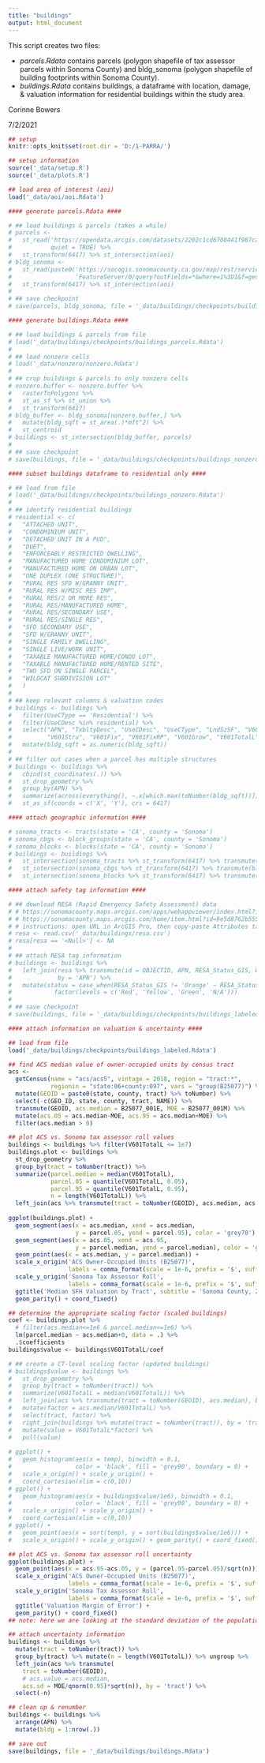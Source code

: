 ```yaml
---
title: "buildings"
output: html_document
---
```


This script creates two files:

* $parcels.Rdata$ contains parcels (polygon shapefile of tax assessor parcels within Sonoma County) and bldg_sonoma (polygon shapefile of building footprints within Sonoma County).
* $buildings.Rdata$ contains buildings, a dataframe with location, damage, & valuation information for residential buildings within the study area. 

Corinne Bowers

7/2/2021

```r
## setup
knitr::opts_knit$set(root.dir = 'D:/1-PARRA/')

```

```r
## setup information
source('_data/setup.R')
source('_data/plots.R')

## load area of interest (aoi)
load('_data/aoi/aoi.Rdata')

```

```r
#### generate parcels.Rdata ####

# ## load buildings & parcels (takes a while)
# parcels <-
#   st_read('https://opendata.arcgis.com/datasets/2202c1cd6708441f987ca5552f2d9659_0.geojson',
#           quiet = TRUE) %>%
#   st_transform(6417) %>% st_intersection(aoi)
# bldg_sonoma <-
#   st_read(paste0('https://socogis.sonomacounty.ca.gov/map/rest/services/BASEPublic/Buildings/',
#                  'FeatureServer/0/query?outFields=*&where=1%3D1&f=geojson'), quiet = TRUE) %>%
#   st_transform(6417) %>% st_intersection(aoi)
# 
# ## save checkpoint
# save(parcels, bldg_sonoma, file = '_data/buildings/checkpoints/buildings_parcels.Rdata')

```

```r
#### generate buildings.Rdata ####

# ## load buildings & parcels from file
# load('_data/buildings/checkpoints/buildings_parcels.Rdata')
# 
# ## load nonzero cells
# load('_data/nonzero/nonzero.Rdata')
# 
# ## crop buildings & parcels to only nonzero cells
# nonzero.buffer <- nonzero.buffer %>%
#   rasterToPolygons %>%
#   st_as_sf %>% st_union %>%
#   st_transform(6417)
# bldg_buffer <- bldg_sonoma[nonzero.buffer,] %>%
#   mutate(bldg_sqft = st_area(.)*mft^2) %>%
#   st_centroid
# buildings <- st_intersection(bldg_buffer, parcels)
# 
# ## save checkpoint
# save(buildings, file = '_data/buildings/checkpoints/buildings_nonzero.Rdata')

```

```r
#### subset buildings dataframe to residential only ####

# ## load from file
# load('_data/buildings/checkpoints/buildings_nonzero.Rdata')
# 
# ## identify residential buildings
# residential <- c(
#   "ATTACHED UNIT",
#   "CONDOMINIUM UNIT",
#   "DETACHED UNIT IN A PUD",
#   "DUET",
#   "ENFORCEABLY RESTRICTED DWELLING",
#   "MANUFACTURED HOME CONDOMINIUM LOT",
#   "MANUFACTURED HOME ON URBAN LOT",
#   "ONE DUPLEX (ONE STRUCTURE)",
#   "RURAL RES SFD W/GRANNY UNIT",
#   "RURAL RES W/MISC RES IMP",
#   "RURAL RES/2 OR MORE RES",
#   "RURAL RES/MANUFACTURED HOME",
#   "RURAL RES/SECONDARY USE",
#   "RURAL RES/SINGLE RES",
#   "SFD SECONDARY USE",
#   "SFD W/GRANNY UNIT",
#   "SINGLE FAMILY DWELLING",
#   "SINGLE LIVE/WORK UNIT",
#   "TAXABLE MANUFACTURED HOME/CONDO LOT",
#   "TAXABLE MANUFACTURED HOME/RENTED SITE",
#   "TWO SFD ON SINGLE PARCEL",
#   "WILDCAT SUBDIVISION LOT"
#   )
# 
# ## keep relevant columns & valuation codes
# buildings <- buildings %>%
#   filter(UseCType == 'Residential') %>%
#   filter(UseCDesc %in% residential) %>%
#   select("APN", "TxbltyDesc", "UseCDesc", "UseCType", "LndSzSF", "V601RollYr", "V601Land",
#          "V601Stru", "V601Fix", "V601FixRP", "V601Grow", "V601TotalL", "bldg_sqft") %>%
#   mutate(bldg_sqft = as.numeric(bldg_sqft))
# 
# ## filter out cases when a parcel has multiple structures
# buildings <- buildings %>%
#   cbind(st_coordinates(.)) %>%
#   st_drop_geometry %>%
#   group_by(APN) %>%
#   summarize(across(everything(), ~.x[which.max(toNumber(bldg_sqft))])) %>%
#   st_as_sf(coords = c('X', 'Y'), crs = 6417)

```

```r
#### attach geographic information ####

# sonoma_tracts <- tracts(state = 'CA', county = 'Sonoma')
# sonoma_cbgs <- block_groups(state = 'CA', county = 'Sonoma')
# sonoma_blocks <- blocks(state = 'CA', county = 'Sonoma')
# buildings <- buildings %>%
#   st_intersection(sonoma_tracts %>% st_transform(6417) %>% transmute(tract = GEOID)) %>%
#   st_intersection(sonoma_cbgs %>% st_transform(6417) %>% transmute(blockgroup = GEOID)) %>%
#   st_intersection(sonoma_blocks %>% st_transform(6417) %>% transmute(block = GEOID10))

```

```r
#### attach safety tag information ####

# ## download RESA (Rapid Emergency Safety Assessment) data
# # https://sonomacounty.maps.arcgis.com/apps/webappviewer/index.html?id=1cab5991f10643b1bc7c16e7769887c2
# # https://sonomacounty.maps.arcgis.com/home/item.html?id=9e5d8762b5554765912f591b7540fed4
# # instructions: open URL in ArcGIS Pro, then copy-paste Attributes table into Excel
# resa <- read.csv('_data/buildings/resa.csv')
# resa[resa == '<Null>'] <- NA
# 
# ## attach RESA tag information
# buildings <- buildings %>%
#   left_join(resa %>% transmute(id = OBJECTID, APN, RESA_Status_GIS, Within46ftInundation),
#             by = 'APN') %>%
#   mutate(status = case_when(RESA_Status_GIS != 'Orange' ~ RESA_Status_GIS) %>%
#            factor(levels = c('Red', 'Yellow', 'Green', 'N/A')))
# 
# ## save checkpoint
# save(buildings, file = '_data/buildings/checkpoints/buildings_labeled.Rdata')

```

```r
#### attach information on valuation & uncertainty ####

## load from file
load('_data/buildings/checkpoints/buildings_labeled.Rdata')

## find ACS median value of owner-occupied units by census tract
acs <-
  getCensus(name = "acs/acs5", vintage = 2018, region = "tract:*",
            regionin = "state:06+county:097", vars = "group(B25077)") %>%
  mutate(GEOID = paste0(state, county, tract) %>% toNumber) %>%
  select(-c(GEO_ID, state, county, tract, NAME)) %>%
  transmute(GEOID, acs.median = B25077_001E, MOE = B25077_001M) %>%
  mutate(acs.05 = acs.median-MOE, acs.95 = acs.median+MOE) %>%
  filter(acs.median > 0)

```

```r
## plot ACS vs. Sonoma tax assessor roll values
buildings <- buildings %>% filter(V601TotalL <= 1e7)
buildings.plot <- buildings %>% 
  st_drop_geometry %>% 
  group_by(tract = toNumber(tract)) %>% 
  summarize(parcel.median = median(V601TotalL), 
            parcel.05 = quantile(V601TotalL, 0.05), 
            parcel.95 = quantile(V601TotalL, 0.95),
            n = length(V601TotalL)) %>% 
  left_join(acs %>% transmute(tract = toNumber(GEOID), acs.median, acs.05, acs.95), by = 'tract')
  
ggplot(buildings.plot) + 
  geom_segment(aes(x = acs.median, xend = acs.median, 
                   y = parcel.05, yend = parcel.95), color = 'grey70') + 
  geom_segment(aes(x = acs.05, xend = acs.95, 
                   y = parcel.median, yend = parcel.median), color = 'grey70') + 
  geom_point(aes(x = acs.median, y = parcel.median)) + 
  scale_x_origin('ACS Owner-Occupied Units (B25077)', 
                 labels = comma_format(scale = 1e-6, prefix = '$', suffix = 'M', accuracy = 0.1)) + 
  scale_y_origin('Sonoma Tax Assessor Roll', 
                 labels = comma_format(scale = 1e-6, prefix = '$', suffix = 'M', accuracy = 0.1)) + 
  ggtitle('Median SFH Valuation by Tract', subtitle = 'Sonoma County, 2019') + 
  geom_parity() + coord_fixed()

## determine the appropriate scaling factor (scaled buildings)
coef <- buildings.plot %>%
  # filter(acs.median<=1e6 & parcel.median<=1e6) %>%
  lm(parcel.median ~ acs.median+0, data = .) %>%
  .$coefficients
buildings$value <- buildings$V601TotalL/coef

# ## create a CT-level scaling factor (updated buildings)
# buildings$value <- buildings %>% 
#   st_drop_geometry %>% 
#   group_by(tract = toNumber(tract)) %>% 
#   summarize(V601TotalL = median(V601TotalL)) %>% 
#   left_join(acs %>% transmute(tract = toNumber(GEOID), acs.median), by = 'tract') %>% 
#   mutate(factor = acs.median/V601TotalL) %>% 
#   select(tract, factor) %>% 
#   right_join(buildings %>% mutate(tract = toNumber(tract)), by = 'tract') %>% 
#   mutate(value = V601TotalL*factor) %>% 
#   pull(value)
  
# ggplot() + 
#   geom_histogram(aes(x = temp), binwidth = 0.1, 
#                  color = 'black', fill = 'grey90', boundary = 0) + 
#   scale_x_origin() + scale_y_origin() + 
#   coord_cartesian(xlim = c(0,10))
# ggplot() + 
#   geom_histogram(aes(x = buildings$value/1e6), binwidth = 0.1, 
#                  color = 'black', fill = 'grey90', boundary = 0) + 
#   scale_x_origin() + scale_y_origin() + 
#   coord_cartesian(xlim = c(0,10))
# ggplot() + 
#   geom_point(aes(x = sort(temp), y = sort(buildings$value/1e6))) + 
#   scale_x_origin() + scale_y_origin() + geom_parity() + coord_fixed()

```

```r
## plot ACS vs. Sonoma tax assessor roll uncertainty
ggplot(buildings.plot) + 
  geom_point(aes(x = acs.95-acs.05, y = (parcel.95-parcel.05)/sqrt(n))) + 
  scale_x_origin('ACS Owner-Occupied Units (B25077)', 
                 labels = comma_format(scale = 1e-6, prefix = '$', suffix = 'M', accuracy = 0.1)) + 
  scale_y_origin('Sonoma Tax Assessor Roll', 
                 labels = comma_format(scale = 1e-6, prefix = '$', suffix = 'M', accuracy = 0.1)) + 
  ggtitle('Valuation Margin of Error') + 
  geom_parity() + coord_fixed()
## note: here we are looking at the standard deviation of the population estimate, not individual houses

## attach uncertainty information
buildings <- buildings %>% 
  mutate(tract = toNumber(tract)) %>% 
  group_by(tract) %>% mutate(n = length(V601TotalL)) %>% ungroup %>% 
  left_join(acs %>% transmute(
    tract = toNumber(GEOID), 
    # acs.value = acs.median, 
    acs.sd = MOE/qnorm(0.95)*sqrt(n)), by = 'tract') %>% 
  select(-n)

```

```r
## clean up & renumber
buildings <- buildings %>% 
  arrange(APN) %>% 
  mutate(bldg = 1:nrow(.))

## save out
save(buildings, file = '_data/buildings/buildings.Rdata')

```

